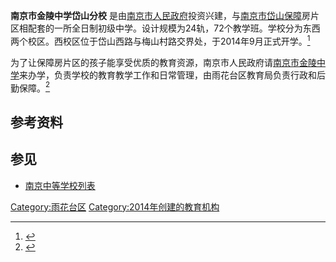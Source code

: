 {{Infobox Highschool
|校徽=<!-- 注释出：[[File:NANJING_JINLING_HIGH_SCHOOL.jpg|220px]] -->
|中学名称 = 南京市金陵中学岱山分校
|EnglishName = 
|所在地 = {{CHN}}[[江苏省|江苏省]][[南京市|南京市]]
|现任校长=[[王敬怀|王敬怀]]
|建立时间=2014年
|校训=诚、真、勤、仁
|校风=
|教风=
|学风=
|紀念日 =
|校园=[[南京市|南京市]][[雨花台区|雨花台区]]岱山新城梅山村路1号
|学校类型=公办初中
|学生数量=
|教员数量=
|校园面积=
|网站=http://www.jlzxds.net/
}}

'''南京市金陵中学岱山分校''' 是由[[南京市人民政府|南京市人民政府]]投资兴建，与[[南京市|南京市]][[岱山|岱山]][[保障|保障]]房片区相配套的一所全日制初级中学。设计规模为24轨，72个教学班。学校分为东西两个校区。西校区位于岱山西路与梅山村路交界处，于2014年9月正式开学。<ref>{{cite web|title=学校简介|url=http://www.jlzxds.net/HTMLNEWS/320/20140920123232.htm|access-date=2015-03-29|archive-url=https://web.archive.org/web/20150402113533/http://www.jlzxds.net/HTMLNEWS/320/20140920123232.htm|archive-date=2015-04-02|dead-url=yes}}</ref>

为了让保障房片区的孩子能享受优质的教育资源，南京市人民政府请[[南京市金陵中学|南京市金陵中学]]来办学，负责学校的教育教学工作和日常管理，由雨花台区教育局负责行政和后勤保障。<ref>{{cite news|author=李蔚蔚|title=金陵中学仙林分校中学部今秋开学 初一共招80人|url=http://news.xdkb.net/livehood/2014-05/20/content_501571.htm|accessdate=2015-03-29|newspaper=现代快报|date=2014-05-20|archive-date=2016-03-05|archive-url=https://web.archive.org/web/20160305133712/http://news.xdkb.net/livehood/2014-05/20/content_501571.htm|dead-url=no}}</ref>

==参考资料==
<references />

==参见==
*[[南京中等学校列表|南京中等学校列表]]
{{school-stub}}
{{金陵中学|分校}}
{{南京中等教育}}

[[Category:雨花台区|Category:雨花台区]]
[[Category:2014年创建的教育机构|Category:2014年创建的教育机构]]